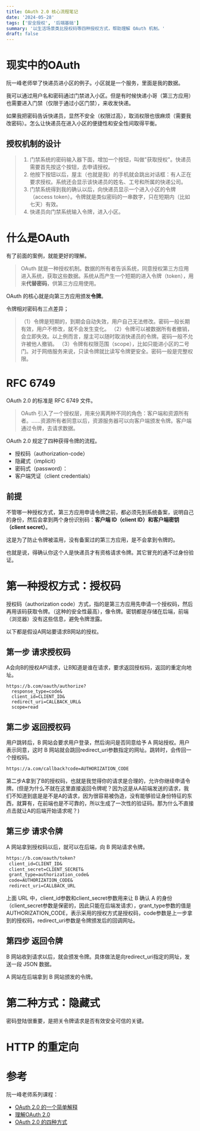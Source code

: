 ```yaml
---
title: OAuth 2.0 核心流程笔记
date: '2024-05-28'
tags: ['安全授权', '后端基础']
summary: '以生活场景类比授权码等四种授权方式，帮助理解 OAuth 机制。'
draft: false
---
```


# 现实中的OAuth

阮一峰老师举了快递员进小区的例子。小区就是一个服务，里面是我的数据。

我可以通过用户名和密码通过门禁进入小区。但是有时候快递小哥（第三方应用）也需要进入门禁（仅限于通过小区门禁），来收发快递。

如果我把密码告诉快递员，显然不安全（权限过高），取消权限也很麻烦（需要我改密码）。怎么让快递员在进入小区的便捷性和安全性间取得平衡。


## 授权机制的设计
> 1. 门禁系统的密码输入器下面，增加一个按钮，叫做"获取授权"。快递员需要首先按这个按钮，去申请授权。
> 2. 他按下按钮以后，屋主（也就是我）的手机就会跳出对话框：有人正在要求授权。系统还会显示该快递员的姓名、工号和所属的快递公司。
> 3. 门禁系统得到我的确认以后，向快递员显示一个进入小区的令牌（access token）。令牌就是类似密码的一串数字，只在短期内（比如七天）有效。
> 4. 快递员向门禁系统输入令牌，进入小区。

# 什么是OAuth
有了前面的案例，就能更好的理解。

> OAuth 就是一种授权机制。数据的所有者告诉系统，同意授权第三方应用进入系统，获取这些数据。系统从而产生一个短期的进入令牌（token），用来**代替密码**，供第三方应用使用。

OAuth 的核心就是向第三方应用颁发**令牌**。

令牌相对密码有三点差异；
> （1）令牌是短期的，到期会自动失效，用户自己无法修改。密码一般长期有效，用户不修改，就不会发生变化。
> （2）令牌可以被数据所有者撤销，会立即失效。以上例而言，屋主可以随时取消快递员的令牌。密码一般不允许被他人撤销。
> （3）令牌有权限范围（scope），比如只能进小区的二号门。对于网络服务来说，只读令牌就比读写令牌更安全。密码一般是完整权限。

# RFC 6749

OAuth 2.0 的标准是 RFC 6749 文件。

> OAuth 引入了一个授权层，用来分离两种不同的角色：客户端和资源所有者。......资源所有者同意以后，资源服务器可以向客户端颁发令牌。客户端通过令牌，去请求数据。

OAuth 2.0 规定了四种获得令牌的流程。

- 授权码（authorization-code）
- 隐藏式（implicit）
- 密码式（password）：
- 客户端凭证（client credentials）

## 前提

不管哪一种授权方式，第三方应用申请令牌之前，都必须先到系统备案，说明自己的身份，然后会拿到两个身份识别码：**客户端 ID（client ID）和客户端密钥（client secret）**。

这是为了防止令牌被滥用，没有备案过的第三方应用，是不会拿到令牌的。

也就是说，得确认你这个人是快递员才有资格请求令牌。其它冒充的通不过身份验证。

# 第一种授权方式：授权码

授权码（authorization code）方式，指的是第三方应用先申请一个授权码，然后再用该码获取令牌。（这种的安全性最高），像令牌。密钥都是存储在后端，前端（浏览器）没有这些信息，避免令牌泄露。

以下都是假设A网站要请求B网站的授权。

## 第一步 请求授权码
A会向B的授权API请求，让B知道是谁在请求，要求返回授权码，返回的重定向地址。

```text
https://b.com/oauth/authorize?
  response_type=code&
  client_id=CLIENT_ID&
  redirect_uri=CALLBACK_URL&
  scope=read
```
## 第二步 返回授权码
用户跳转后，B 网站会要求用户登录，然后询问是否同意给予 A 网站授权。用户表示同意，这时 B 网站就会跳回redirect_uri参数指定的网址。跳转时，会传回一个授权码。

```txt
https://a.com/callback?code=AUTHORIZATION_CODE
```

第二步A拿到了B的授权码，也就是我觉得你的请求是合理的，允许你继续申请令牌。(但是为什么不就在这里直接返回令牌呢？因为这是从A前端发送的请求，我们不知道到底是是不是A的请求，因为很容易被伪造，没有能够验证身份特征的东西，就算有，在前端也是不可靠的，所以生成了一次性的验证码。那为什么不直接点击就让A的后端开始请求呢？)

## 第三步 请求令牌
A 网站拿到授权码以后，就可以在后端，向 B 网站请求令牌。

```txt
https://b.com/oauth/token?
 client_id=CLIENT_ID&
 client_secret=CLIENT_SECRET&
 grant_type=authorization_code&
 code=AUTHORIZATION_CODE&
 redirect_uri=CALLBACK_URL
```

上面 URL 中，client_id参数和client_secret参数用来让 B 确认 A 的身份（client_secret参数是保密的，因此只能在后端发请求），grant_type参数的值是AUTHORIZATION_CODE，表示采用的授权方式是授权码，code参数是上一步拿到的授权码，redirect_uri参数是令牌颁发后的回调网址。

## 第四步 返回令牌

B 网站收到请求以后，就会颁发令牌。具体做法是向redirect_uri指定的网址，发送一段 JSON 数据。

A 网站在后端拿到 B 网站颁发的令牌。

# 第二种方式：隐藏式

密码登陆很重要，是把关令牌请求是否有效安全可信的关键。


# HTTP 的重定向

# 参考

阮一峰老师系列课程：
- [OAuth 2.0 的一个简单解释](https://www.ruanyifeng.com/blog/2019/04/oauth_design.html)
- [理解OAuth 2.0](https://www.ruanyifeng.com/blog/2014/05/oauth_2_0.html)
- [OAuth 2.0 的四种方式](https://www.ruanyifeng.com/blog/2019/04/oauth-grant-types.html)
